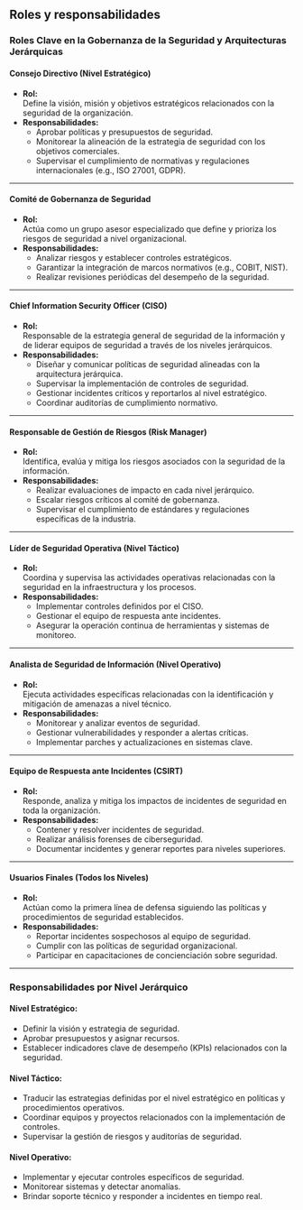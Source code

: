 ## Roles y responsabilidades

### Roles Clave en la Gobernanza de la Seguridad y Arquitecturas Jerárquicas

#### **Consejo Directivo (Nivel Estratégico)** 
- **Rol:**  
  Define la visión, misión y objetivos estratégicos relacionados con la seguridad de la organización.  
- **Responsabilidades:**  
  - Aprobar políticas y presupuestos de seguridad.  
  - Monitorear la alineación de la estrategia de seguridad con los objetivos comerciales.  
  - Supervisar el cumplimiento de normativas y regulaciones internacionales (e.g., ISO 27001, GDPR).  

---

#### **Comité de Gobernanza de Seguridad**  
- **Rol:**  
  Actúa como un grupo asesor especializado que define y prioriza los riesgos de seguridad a nivel organizacional.  
- **Responsabilidades:**  
  - Analizar riesgos y establecer controles estratégicos.  
  - Garantizar la integración de marcos normativos (e.g., COBIT, NIST).  
  - Realizar revisiones periódicas del desempeño de la seguridad.  

---

#### **Chief Information Security Officer (CISO)**  
- **Rol:**  
  Responsable de la estrategia general de seguridad de la información y de liderar equipos de seguridad a través de los niveles jerárquicos.  
- **Responsabilidades:**  
  - Diseñar y comunicar políticas de seguridad alineadas con la arquitectura jerárquica.  
  - Supervisar la implementación de controles de seguridad.  
  - Gestionar incidentes críticos y reportarlos al nivel estratégico.  
  - Coordinar auditorías de cumplimiento normativo.  

---

#### **Responsable de Gestión de Riesgos (Risk Manager)**  
- **Rol:**  
  Identifica, evalúa y mitiga los riesgos asociados con la seguridad de la información.  
- **Responsabilidades:**  
  - Realizar evaluaciones de impacto en cada nivel jerárquico.  
  - Escalar riesgos críticos al comité de gobernanza.  
  - Supervisar el cumplimiento de estándares y regulaciones específicas de la industria.  

---

#### **Líder de Seguridad Operativa (Nivel Táctico)**  
- **Rol:**  
  Coordina y supervisa las actividades operativas relacionadas con la seguridad en la infraestructura y los procesos.  
- **Responsabilidades:**  
  - Implementar controles definidos por el CISO.  
  - Gestionar el equipo de respuesta ante incidentes.  
  - Asegurar la operación continua de herramientas y sistemas de monitoreo.  

---

#### **Analista de Seguridad de Información (Nivel Operativo)**  
- **Rol:**  
  Ejecuta actividades específicas relacionadas con la identificación y mitigación de amenazas a nivel técnico.  
- **Responsabilidades:**  
  - Monitorear y analizar eventos de seguridad.  
  - Gestionar vulnerabilidades y responder a alertas críticas.  
  - Implementar parches y actualizaciones en sistemas clave.  

---

#### **Equipo de Respuesta ante Incidentes (CSIRT)**  
- **Rol:**  
  Responde, analiza y mitiga los impactos de incidentes de seguridad en toda la organización.  
- **Responsabilidades:**  
  - Contener y resolver incidentes de seguridad.  
  - Realizar análisis forenses de ciberseguridad.  
  - Documentar incidentes y generar reportes para niveles superiores.  

---

#### **Usuarios Finales (Todos los Niveles)**  
- **Rol:**  
  Actúan como la primera línea de defensa siguiendo las políticas y procedimientos de seguridad establecidos.  
- **Responsabilidades:**  
  - Reportar incidentes sospechosos al equipo de seguridad.  
  - Cumplir con las políticas de seguridad organizacional.  
  - Participar en capacitaciones de concienciación sobre seguridad.  

---

### Responsabilidades por Nivel Jerárquico

#### **Nivel Estratégico:**  
- Definir la visión y estrategia de seguridad.  
- Aprobar presupuestos y asignar recursos.  
- Establecer indicadores clave de desempeño (KPIs) relacionados con la seguridad.  

#### **Nivel Táctico:**  
- Traducir las estrategias definidas por el nivel estratégico en políticas y procedimientos operativos.  
- Coordinar equipos y proyectos relacionados con la implementación de controles.  
- Supervisar la gestión de riesgos y auditorías de seguridad.  

#### **Nivel Operativo:**  
- Implementar y ejecutar controles específicos de seguridad.  
- Monitorear sistemas y detectar anomalías.  
- Brindar soporte técnico y responder a incidentes en tiempo real.  